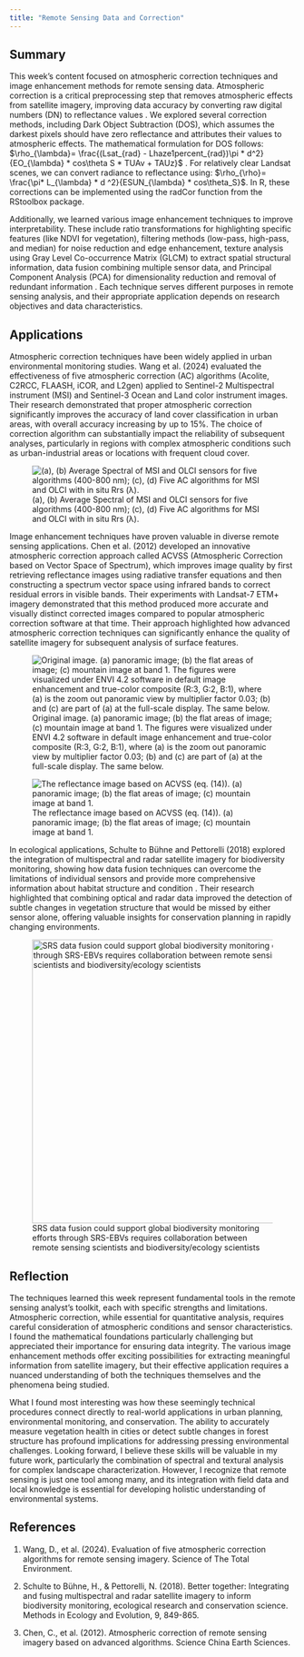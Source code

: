 ```yaml
---
title: "Remote Sensing Data and Correction"
---
```


## Summary

This week's content focused on atmospheric correction techniques and image enhancement methods for remote sensing data. Atmospheric correction is a critical preprocessing step that removes atmospheric effects from satellite imagery, improving data accuracy by converting raw digital numbers (DN) to reflectance values . We explored several correction methods, including Dark Object Subtraction (DOS), which assumes the darkest pixels should have zero reflectance and attributes their values to atmospheric effects. The mathematical formulation for DOS follows: $\rho_{\lambda}= \frac{(Lsat_{rad} - Lhaze1percent_{rad})\pi * d^2}{EO_{\lambda} * cos\theta S * TUAv + TAUz}$ . For relatively clear Landsat scenes, we can convert radiance to reflectance using: $\rho_{\rho}= \frac{\pi* L_{\lambda} * d ^2}{ESUN_{\lambda} * cos\theta_S}$. In R, these corrections can be implemented using the radCor function from the RStoolbox package.

Additionally, we learned various image enhancement techniques to improve interpretability. These include ratio transformations for highlighting specific features (like NDVI for vegetation), filtering methods (low-pass, high-pass, and median) for noise reduction and edge enhancement, texture analysis using Gray Level Co-occurrence Matrix (GLCM) to extract spatial structural information, data fusion combining multiple sensor data, and Principal Component Analysis (PCA) for dimensionality reduction and removal of redundant information . Each technique serves different purposes in remote sensing analysis, and their appropriate application depends on research objectives and data characteristics.

## Applications

Atmospheric correction techniques have been widely applied in urban environmental monitoring studies. Wang et al. (2024) evaluated the effectiveness of five atmospheric correction (AC) algorithms (Acolite, C2RCC, FLAASH, iCOR, and L2gen) applied to Sentinel-2 Multispectral instrument (MSI) and Sentinel-3 Ocean and Land color instrument images. Their research demonstrated that proper atmospheric correction significantly improves the accuracy of land cover classification in urban areas, with overall accuracy increasing by up to 15%. The choice of correction algorithm can substantially impact the reliability of subsequent analyses, particularly in regions with complex atmospheric conditions such as urban-industrial areas or locations with frequent cloud cover.

![(a), (b) Average Spectral of MSI and OLCI sensors for five algorithms (400-800 nm); (c), (d) Five AC algorithms for MSI and OLCI with in situ Rrs (λ).](qimages/3MSI%20and%20OLCI%20sensors%20for%20five%20algorithms.jpg)

Image enhancement techniques have proven valuable in diverse remote sensing applications. Chen et al. (2012) developed an innovative atmospheric correction approach called ACVSS (Atmospheric Correction based on Vector Space of Spectrum), which improves image quality by first retrieving reflectance images using radiative transfer equations and then constructing a spectrum vector space using infrared bands to correct residual errors in visible bands. Their experiments with Landsat-7 ETM+ imagery demonstrated that this method produced more accurate and visually distinct corrected images compared to popular atmospheric correction software at that time. Their approach highlighted how advanced atmospheric correction techniques can significantly enhance the quality of satellite imagery for subsequent analysis of surface features.

![Original image. (a) panoramic image; (b) the flat areas of image; (c) mountain image at band 1. The figures were visualized under ENVI 4.2 software in default image enhancement and true-color composite (R:3, G:2, B:1), where (a) is the zoom out panoramic view by multiplier factor 0.03; (b) and (c) are part of (a) at the full-scale display. The same below.](qimages/3origin.png) 



![The reflectance image based on ACVSS (eq. (14)). (a) panoramic image; (b) the flat areas of image; (c) mountain image at band 1.](qimages/3ACVSS.png)

In ecological applications, Schulte to Bühne and Pettorelli (2018) explored the integration of multispectral and radar satellite imagery for biodiversity monitoring, showing how data fusion techniques can overcome the limitations of individual sensors and provide more comprehensive information about habitat structure and condition . Their research highlighted that combining optical and radar data improved the detection of subtle changes in vegetation structure that would be missed by either sensor alone, offering valuable insights for conservation planning in rapidly changing environments.




![SRS data fusion could support global biodiversity monitoring efforts through SRS-EBVs requires collaboration between remote sensing scientists and biodiversity/ecology scientists](qimages/3ecology.jpg){width="500px" fig-align="center"}

## Reflection

The techniques learned this week represent fundamental tools in the remote sensing analyst's toolkit, each with specific strengths and limitations. Atmospheric correction, while essential for quantitative analysis, requires careful consideration of atmospheric conditions and sensor characteristics. I found the mathematical foundations particularly challenging but appreciated their importance for ensuring data integrity. The various image enhancement methods offer exciting possibilities for extracting meaningful information from satellite imagery, but their effective application requires a nuanced understanding of both the techniques themselves and the phenomena being studied.

What I found most interesting was how these seemingly technical procedures connect directly to real-world applications in urban planning, environmental monitoring, and conservation. The ability to accurately measure vegetation health in cities or detect subtle changes in forest structure has profound implications for addressing pressing environmental challenges. Looking forward, I believe these skills will be valuable in my future work, particularly the combination of spectral and textural analysis for complex landscape characterization. However, I recognize that remote sensing is just one tool among many, and its integration with field data and local knowledge is essential for developing holistic understanding of environmental systems.

## References

1.  Wang, D., et al. (2024). Evaluation of five atmospheric correction algorithms for remote sensing imagery. Science of The Total Environment.

2.  Schulte to Bühne, H., & Pettorelli, N. (2018). Better together: Integrating and fusing multispectral and radar satellite imagery to inform biodiversity monitoring, ecological research and conservation science. Methods in Ecology and Evolution, 9, 849-865.

3.  Chen, C., et al. (2012). Atmospheric correction of remote sensing imagery based on advanced algorithms. Science China Earth Sciences.
